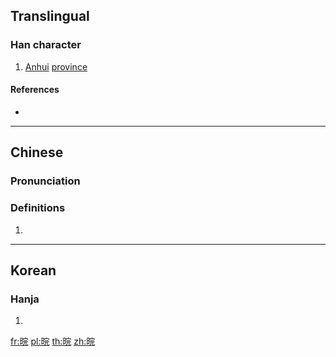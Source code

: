 ==Translingual==

===Han character===
{{Han char|rn=72|rad=日|as=07|sn=11|four=63011|canj=AJMU|ids=⿰日完}}

# [[Anhui]] [[province]]

====References====
* {{Han ref|kx=0496.080|dkj=13957|dj=0862.120|hdz=21514.080|uh=6665|ud=26213|bh=D5A9|bd=54697}}

----

==Chinese==
{{zh-forms}}

===Pronunciation===
{{zh-pron
|m=hàn
|c=wun5
|mc=y
|oc=y
|ma=
|cat=pn
}}

===Definitions===
# {{rfdef|lang=zh}}

----

==Korean==

===Hanja===
{{ko-hanja|hangeul=환|eumhun=|rv=hwan|mr=hwan|y=hwan}}

# {{defn|lang=ko|sort=日07}}

[[fr:晥]]
[[pl:晥]]
[[th:晥]]
[[zh:晥]]